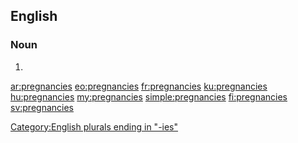 ==English==

===Noun===
{{head|en|noun plural form}}

# {{plural of|pregnancy|lang=en}}

[[Category:English plurals ending in "-ies"]]

[[ar:pregnancies]]
[[eo:pregnancies]]
[[fr:pregnancies]]
[[ku:pregnancies]]
[[hu:pregnancies]]
[[my:pregnancies]]
[[simple:pregnancies]]
[[fi:pregnancies]]
[[sv:pregnancies]]